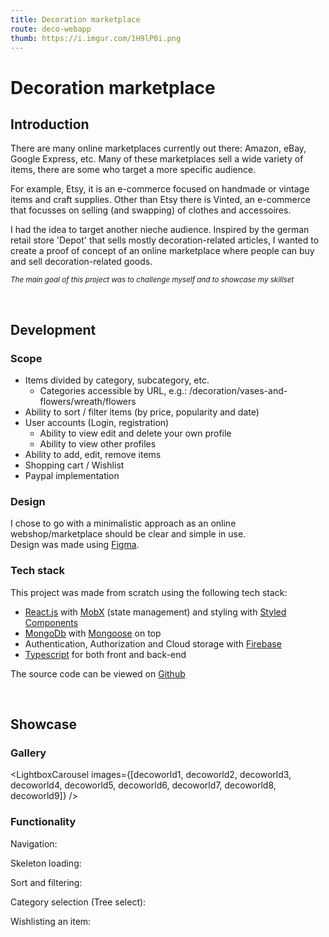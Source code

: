 ```yaml
---
title: Decoration marketplace
route: deco-webapp
thumb: https://i.imgur.com/1H9lP0i.png
---
```







<ViewOnGithub href="https://google.com"/>

# Decoration marketplace

## Introduction

There are many online marketplaces currently out there: Amazon, eBay, Google Express, etc.
Many of these marketplaces sell a wide variety of items, there are some who target a more specific audience.

For example, Etsy, it is an e-commerce focused on handmade or vintage items and craft supplies.
Other than Etsy there is Vinted, an e-commerce that focusses on selling (and swapping) of clothes and accessoires.

I had the idea to target another nieche audience. Inspired by the german retail store 'Depot' that sells mostly decoration-related articles,
I wanted to create a proof of concept of an online marketplace where people can buy and sell decoration-related goods.

*<Small>The main goal of this project was to challenge myself and to showcase my skillset</Small>*

<br/>

## Development

### Scope
* Items divided by category, subcategory, etc.
    * Categories accessible by URL, e.g.: /decoration/vases-and-flowers/wreath/flowers
* Ability to sort / filter items (by price, popularity and date)
* User accounts (Login, registration)
    * Ability to view edit and delete your own profile 
    * Ability to view other profiles
* Ability to add, edit, remove items 
* Shopping cart / Wishlist
* Paypal implementation

### Design

I chose to go with a minimalistic approach as an online webshop/marketplace should be clear and simple in use.<br/>Design was made using <a href="https://www.figma.com/" target="_blank" rel="noopener noreferrer">Figma</a>.
<figure>
    <MarkdownImage src={decoworldHomePageDesign} />
</figure>
<figure>
    <MarkdownImage src={decoworldLoginPageDesign} />
</figure>


### Tech stack 
This project was made from scratch using the following tech stack:
- <a href="https://reactjs.org/" target="_blank" rel="noopener noreferrer">React.js</a> with <a href="https://mobx.js.org/README.html" target="_blank" rel="noopener noreferrer">MobX</a> (state management) and styling with <a href="https://styled-components.com/" target="_blank" rel="noopener noreferrer">Styled Components</a>
- <a href="https://www.mongodb.com/" target="_blank" rel="noopener noreferrer">MongoDb</a> with <a href="https://mongoosejs.com/" target="_blank" rel="noopener noreferrer">Mongoose</a> on top
- Authentication, Authorization and Cloud storage with <a href="https://firebase.google.com/" target="_blank" rel="noopener noreferrer">Firebase</a>
- <a href="https://www.typescriptlang.org/" target="_blank" rel="noopener noreferrer">Typescript</a> for both front and back-end

The source code can be viewed on <a href="https://reactjs.org/" target="_blank" rel="noopener noreferrer">Github</a>

<br/>

## Showcase

### Gallery
<LightboxCarousel images={[decoworld1, decoworld2, decoworld3, decoworld4, decoworld5, decoworld6, decoworld7, decoworld8, decoworld9]} />


### Functionality

Navigation:
<MarkdownGif src={navGif} alt="navigation showcase" />

Skeleton loading:
<MarkdownGif src={skeletonLoadingGif} alt="skeleton loading" />

Sort and filtering:
<MarkdownGif src={sortAndFilterGif} alt="sort and filter" />

Category selection (Tree select):
<MarkdownGif src={treeSelectGif} alt="tree select" />

Wishlisting an item:
<MarkdownGif src={wishlistActionGif} alt="wishlist action" />

